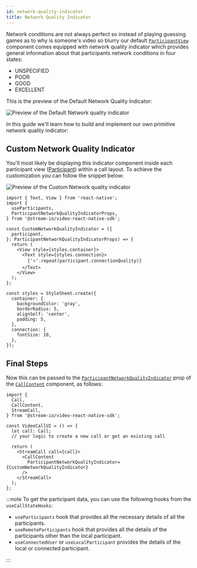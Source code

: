 ```yaml
---
id: network-quality-indicator
title: Network Quality Indicator
---
```


Network conditions are not always perfect so instead of playing guessing games as to why is someone's video so blurry our default [`ParticipantView`](../../ui-components/participants/participant-view/) component comes equipped with network quality indicator which provides general information about that participants network conditions in four states:

- UNSPECIFIED
- POOR
- GOOD
- EXCELLENT

This is the preview of the Default Network Quality Indicator:

![Preview of the Default Network quality indicator](../assets/05-ui-cookbook/10-network-quality-indicator/network-quality-indicator-default.png)

In this guide we'll learn how to build and implement our own primitive network quality indicator:

## Custom Network Quality Indicator

You'll most likely be displaying this indicator component inside each participant view ([Participant](../../ui-components/participants/participant-view)) within a call layout. To achieve the customization you can follow the snippet below:

![Preview of the Custom Network quality indicator](../assets/05-ui-cookbook/10-network-quality-indicator/network-quality-indicator-custom.png)

```tsx
import { Text, View } from 'react-native';
import {
  useParticipants,
  ParticipantNetworkQualityIndicatorProps,
} from '@stream-io/video-react-native-sdk';

const CustomNetworkQualityIndicator = ({
  participant,
}: ParticipantNetworkQualityIndicatorProps) => {
  return (
    <View style={styles.container}>
      <Text style={styles.connection}>
        {'⭐️'.repeat(participant.connectionQuality)}
      </Text>
    </View>
  );
};

const styles = StyleSheet.create({
  container: {
    backgroundColor: 'gray',
    borderRadius: 5,
    alignSelf: 'center',
    padding: 5,
  },
  connection: {
    fontSize: 10,
  },
});
```

## Final Steps

Now this can be passed to the [`ParticipantNetworkQualityIndicator`](../../ui-components/call/call-content/#participantnetworkqualityindicator) prop of the [`CallContent`](../../ui-components/call/call-content) component, as follows:

```tsx {13-15}
import {
  Call,
  CallContent,
  StreamCall,
} from '@stream-io/video-react-native-sdk';

const VideoCallUI = () => {
  let call: Call;
  // your logic to create a new call or get an existing call

  return (
    <StreamCall call={call}>
      <CallContent
        ParticipantNetworkQualityIndicator={CustomNetworkQualityIndicator}
      />
    </StreamCall>
  );
};
```

:::note
To get the participant data, you can use the following hooks from the `useCallStateHooks`:

- `useParticipants` hook that provides all the necessary details of all the participants.
- `useRemoteParticipants` hook that provides all the details of the participants other than the local participant.
- `useConnectedUser` or `useLocalParticipant` provides the details of the local or connected participant.

:::
